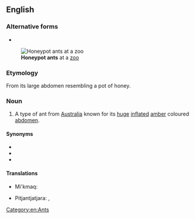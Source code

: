 {{also|honeypot ant}}
==English==
{{wikipedia|Honeypot ant}}

===Alternative forms===
* {{l|en|honeypot ant}}
[[File:HoneyAnt.jpg|thumb|'''Honeypot ants''' at a [[zoo]]]]

===Etymology===
From its large abdomen resembling a pot of honey.

===Noun===
{{en-noun}}

# A type of ant from [[Australia]] known for its [[huge]] [[inflate]]d [[amber]] coloured [[abdomen]].

====Synonyms====
* {{l|en|plerergate}}
* {{l|en|replete}}
* {{l|en|rotund}}

====Translations====
{{trans-top|type of ant}}
* Mi'kmaq: {{t|mic|sismo'qone'j|an}}
{{trans-mid}}
* Pitjantjatjara: {{t|pjt|tjaḻa}}, {{t|pjt|tjala}}
{{trans-bottom}}

[[Category:en:Ants]]